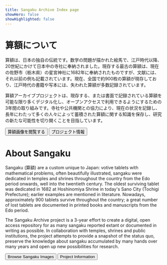 ```yaml
---
title: Sangaku Archive Index page
showHero: false
showHighlighted: false
---
```



# 算額について
 

算額は、日本の独自の伝統です。数学の問題が描かれた絵馬で、江戸時代以降、20世紀にかけて日本中の寺社に奉納されました。現存する最古の算額は、現在の佐野市（栃木県）の星宮神社に1682年に奉納されたものですが、文献には、それ以前の例も記載されています。現在、全国で約900枚の算額が現存しており、江戸時代の書籍や写本には、失われた算額が多数記録されています。
 
算額アーカイブプロジェクトは、現存する、または書面で記録されている算額を可能な限り多くデジタル化し、オープンアクセスで利用できるようにするための3年間の取り組みです。寺社や公共機関との協力により、現在の状況を記録し、長年にわたって多くの人々によって蓄積された算額に関する知識を保存し、研究の新たな可能性を切り開くことを目指しています。



<ButtonWrapper>
<Button href="/search">算額画像を閲覧する</Button>
<Button href="/search">プロジェクト情報</Button>
</ButtonWrapper>


# About Sangaku

Sangaku (算額) are a custom unique to Japan: votive tablets with mathematical problems, often beautifully illustrated, sangaku were dedicated in temples and shrines throughout the country from the Edo period onwards, well into the twentieth century. The oldest surviving tablet was dedicated in 1682 at Hoshinomiya Shrine in today's Sano City (Tochigi Prefecture); earlier examples are mentioned in literature. Nowadays, approximately 900  tablets survive throughout the country; a great number of lost tablets are documented in printed books and manuscripts from the Edo period.

  The Sangaku Archive project is a 3-year effort to create a digital, open access repository for as many sangaku reported extant or documented in writing as possible. In collaboration with temples, shrines and public institutions, the project attempts to provide a snapshot of the status quo, preserve the knowledge about sangaku accumulated by many hands over many years and open up new possibilities for research.



<ButtonWrapper>
  <Button href="/search">Browse Sangaku Images</Button>
  <Button href="/search">Project Information</Button>
</ButtonWrapper>

